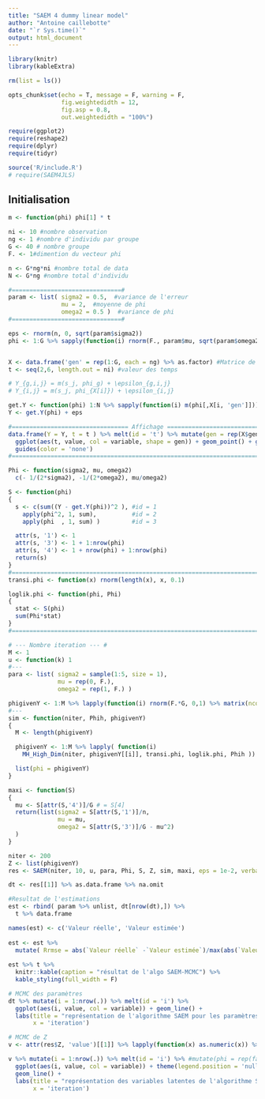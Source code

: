 ```yaml
---
title: "SAEM 4 dummy linear model"
author: "Antoine caillebotte"
date: "`r Sys.time()`"
output: html_document
---
```

  
<style type="text/css">
.main-container {
  max-width: 1000px;
  margin-left: auto;
  margin-right: auto;
}
</style>
  
```r
library(knitr)
library(kableExtra)

rm(list = ls())

opts_chunk$set(echo = T, message = F, warning = F,
               fig.weightedidth = 12,
               fig.asp = 0.8,
               out.weightedidth = "100%")

require(ggplot2)
require(reshape2)
require(dplyr)
require(tidyr)

source('R/include.R')
# require(SAEM4JLS)
```

## Initialisation

```r
m <- function(phi) phi[1] * t

ni <- 10 #nombre observation
ng <- 1 #nombre d'individu par groupe
G <- 40 # nombre groupe
F. <- 1#dimention du vecteur phi

n <- G*ng*ni #nombre total de data
N <- G*ng #nombre total d'individu

#===============================#
param <- list( sigma2 = 0.5,  #variance de l'erreur
               mu = 2,  #moyenne de phi
               omega2 = 0.5 )  #variance de phi
#===============================#

eps <- rnorm(n, 0, sqrt(param$sigma2))
phi <- 1:G %>% sapply(function(i) rnorm(F., param$mu, sqrt(param$omega2)))  %>% matrix %>% t 


X <- data.frame('gen' = rep(1:G, each = ng) %>% as.factor) #Matrice de design
t <- seq(2,6, length.out = ni) #valeur des temps

# Y_{g,i,j} = m(s_j, phi_g) + \epsilon_{g,i,j}
# Y_{i,j} = m(s_j, phi_{X[i]}) + \epsilon_{i,j}

get.Y <- function(phi) 1:N %>% sapply(function(i) m(phi[,X[i, 'gen']]))
Y <- get.Y(phi) + eps

#================================= Affichage ================================#
data.frame(Y = Y, t = t ) %>% melt(id = 't') %>% mutate(gen = rep(X$gen, each = ni)) %>%
  ggplot(aes(t, value, col = variable, shape = gen)) + geom_point() + geom_line() +#+ theme(legend.position = 'null')
  guides(color = 'none')
#============================================================================#

```


```r
Phi <- function(sigma2, mu, omega2)
  c(- 1/(2*sigma2), -1/(2*omega2), mu/omega2)

S <- function(phi)
{
  s <- c(sum((Y - get.Y(phi))^2 ), #id = 1
    apply(phi^2, 1, sum),          #id = 2
    apply(phi  , 1, sum) )         #id = 3

  attr(s, '1') <- 1
  attr(s, '3') <- 1 + 1:nrow(phi)
  attr(s, '4') <- 1 + nrow(phi) + 1:nrow(phi)
  return(s)
}
#=============================================================================#
transi.phi <- function(x) rnorm(length(x), x, 0.1)

loglik.phi <- function(phi, Phi)
{
  stat <- S(phi)
  sum(Phi*stat)
}
#=============================================================================#

# --- Nombre iteration --- #
M <- 1
u <- function(k) 1
#---
para <- list( sigma2 = sample(1:5, size = 1),
              mu = rep(0, F.),
              omega2 = rep(1, F.) )

phigivenY <- 1:M %>% lapply(function(i) rnorm(F.*G, 0,1) %>% matrix(ncol = G, nrow = F.) )
#---
sim <- function(niter, Phih, phigivenY)
{
  M <- length(phigivenY)

  phigivenY <- 1:M %>% lapply( function(i)
    MH_High_Dim(niter, phigivenY[[i]], transi.phi, loglik.phi, Phih ))

  list(phi = phigivenY)
}

maxi <- function(S)
{
  mu <- S[attr(S,'4')]/G # = S[4]
  return(list(sigma2 = S[attr(S,'1')]/n,
              mu = mu,
              omega2 = S[attr(S,'3')]/G - mu^2)
  )
}

niter <- 200
Z <- list(phigivenY)
res <- SAEM(niter, 10, u, para, Phi, S, Z, sim, maxi, eps = 1e-2, verbatim = T)
```



```r
dt <- res[[1]] %>% as.data.frame %>% na.omit

#Resultat de l'estimations
est <- rbind( param %>% unlist, dt[nrow(dt),]) %>%
  t %>% data.frame

names(est) <- c('Valeur réelle', 'Valeur estimée')
  
est <- est %>%
  mutate( Rrmse = abs(`Valeur réelle` -`Valeur estimée`)/max(abs(`Valeur réelle`)))
 
est %>% t %>%
  knitr::kable(caption = "résultat de l'algo SAEM-MCMC") %>%
  kable_styling(full_width = F)

# MCMC des paramètres
dt %>% mutate(i = 1:nrow(.)) %>% melt(id = 'i') %>%
  ggplot(aes(i, value, col = variable)) + geom_line() +
  labs(title = "représentation de l'algorithme SAEM pour les paramètres",
       x = 'iteration')

# MCMC de Z
v <- attr(res$Z, 'value')[[1]] %>% lapply(function(x) as.numeric(x)) %>% as.data.frame %>% t %>% as.data.frame()

v %>% mutate(i = 1:nrow(.)) %>% melt(id = 'i') %>% #mutate(phi = rep(factor(c(1:F.)), each = nrow(v)*G)) %>%
  ggplot(aes(i, value, col = variable)) + theme(legend.position = 'null') +
  geom_line() + 
  labs(title = "représentation des variables latentes de l'algorithme SAEM ",
       x = 'iteration')
```











